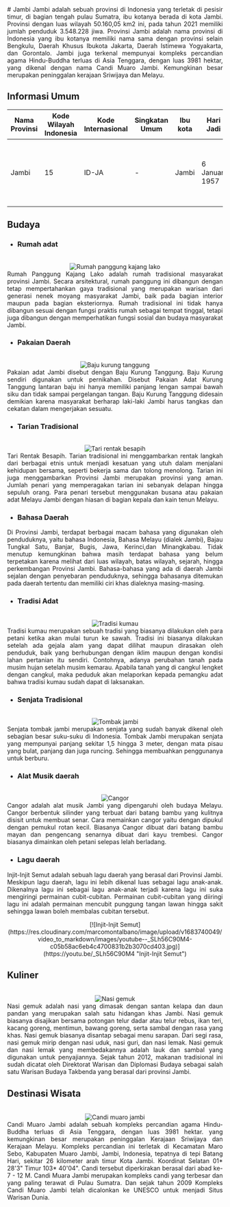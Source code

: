<div align="justify">
   # Jambi
   Jambi adalah sebuah provinsi di Indonesia yang terletak di pesisir timur, di bagian tengah pulau Sumatra, ibu kotanya berada di kota Jambi. Provinsi dengan luas wilayah 50.160,05 km2 ini, pada tahun 2021 memiliki jumlah penduduk 3.548.228 jiwa. Provinsi Jambi adalah nama provinsi di Indonesia yang ibu kotanya memiliki nama sama dengan provinsi selain Bengkulu, Daerah Khusus Ibukota Jakarta, Daerah Istimewa Yogyakarta, dan Gorontalo. Jambi juga terkenal mempunyai kompleks percandian agama Hindu-Buddha terluas di Asia Tenggara, dengan luas 3981 hektar, yang dikenal dengan nama Candi Muaro Jambi. Kemungkinan besar merupakan peninggalan kerajaan Sriwijaya dan Melayu. 

   ## Informasi Umum
   | Nama Provinsi | Kode Wilayah Indonesia | Kode Internasional | Singkatan Umum | Ibu kota | Hari Jadi      | Lambang                                                                                                                                              |
   |---------------|------------------------|--------------------|----------------|----------|----------------|------------------------------------------------------------------------------------------------------------------------------------------------------|
   | 	Jambi        | 15                     | ID-JA              | -              | Jambi    | 6 Januari 1957 | <div align="center"><img alt="Lambang jambi" width="150" src="https://upload.wikimedia.org/wikipedia/commons/f/f2/Coat_of_arms_of_Jambi.svg"/></div> |

   ## Budaya

   - ### Rumah adat
   <br/>
   <div align="center"><img alt="Rumah panggung kajang lako" src="https://upload.wikimedia.org/wikipedia/commons/0/0e/Kajang_Leko_Rumah_adat_Jambi.jpg"/></div>
   Rumah Panggung Kajang Lako adalah rumah tradisional masyarakat provinsi Jambi. Secara arsitektural, rumah panggung ini dibangun dengan tetap mempertahankan gaya tradisional yang merupakan warisan dari generasi nenek moyang masyarakat Jambi, baik pada bagian interior maupun pada bagian eksteriornya. Rumah tradisional ini tidak hanya dibangun sesuai dengan fungsi praktis rumah sebagai tempat tinggal, tetapi juga dibangun dengan memperhatikan fungsi sosial dan budaya masyarakat Jambi.
   
   - ### Pakaian Daerah
   <br/>
   <div align="center"><img alt="Baju kurung tanggung" src="https://asset.kompas.com/crops/lJvjR8c7OlfUp0IdaEJmcc2tEVU=/0x9:874x591/750x500/data/photo/2021/02/28/603b29d66f2ee.jpg"/></div>
   Pakaian adat Jambi disebut dengan Baju Kurung Tanggung. Baju Kurung sendiri digunakan untuk pernikahan. Disebut Pakaian Adat Kurung Tanggung lantaran baju ini hanya memiliki panjang lengan sampai bawah siku dan tidak sampai pergelangan tangan. Baju Kurung Tanggung didesain demikian karena masyarakat berharap laki-laki Jambi harus tangkas dan cekatan dalam mengerjakan sesuatu.
   
   - ### Tarian Tradisional
   <br/>
   <div align="center"><img alt="Tari rentak besapih" src="https://4.bp.blogspot.com/-R4SG4MoPHeM/VeKLEwyVhCI/AAAAAAAAACk/3jyoQdzbeZE/s1600/arts-96-38292.jpg"/></div>
   Tari Rentak Besapih. Tarian tradisional ini menggambarkan rentak langkah dari berbagai etnis untuk menjadi kesatuan yang utuh dalam menjalani kehidupan bersama, seperti bekerja sama dan tolong menolong. Tarian ini juga menggambarkan Provinsi Jambi merupakan provinsi yang aman. Jumlah penari yang memperagakan tarian ini sebanyak delapan hingga sepuluh orang. Para penari tersebut menggunakan busana atau pakaian adat Melayu Jambi dengan hiasan di bagian kepala dan kain tenun Melayu.

   - ### Bahasa Daerah
   Di Provinsi Jambi, terdapat berbagai macam bahasa yang digunakan oleh penduduknya, yaitu bahasa Indonesia, Bahasa Melayu (dialek Jambi), Bajau Tungkal Satu, Banjar, Bugis, Jawa, Kerinci,dan Minangkabau. Tidak menutup kemungkinan bahwa masih terdapat bahasa yang belum terpetakan karena melihat dari luas wilayah, batas wilayah, sejarah, hingga perkembangan Provinsi Jambi. Bahasa-bahasa yang ada di daerah Jambi sejalan dengan penyebaran penduduknya, sehingga bahasanya ditemukan pada daerah tertentu dan memiliki ciri khas dialeknya masing-masing.
   
   - ### Tradisi Adat
   <br/>
   <div align="center"><img alt="Tradisi kumau" src="https://seringjalan.com/wp-content/uploads/2021/05/Upacara-Kumau-1024x486.jpeg"/></div>
   Tradisi kumau merupakan sebuah tradisi yang biasanya dilakukan oleh para petani ketika akan mulai turun ke sawah. Tradisi ini biasanya dilakukan setelah ada gejala alam yang dapat dilihat maupun dirasakan oleh penduduk, baik yang berhubungan dengan iklim maupun dengan kondisi lahan pertanian itu sendiri. Contohnya, adanya perubahan tanah pada musim hujan setelah musim kemarau. Apabila tanah yang di cangkul lengket dengan cangkul, maka peduduk akan melaporkan kepada pemangku adat bahwa tradisi kumau sudah dapat di laksanakan.
   
   - ### Senjata Tradisional
   <br/>
   <div align="center"><img alt="Tombak jambi" src="https://i0.wp.com/genemil.com/wp-content/uploads/2023/01/Senjata-Tradisional-Tombak-Jambi.png?resize=650%2C488"/></div>
   Senjata tombak jambi merupakan senjata yang sudah banyak dikenal oleh sebagian besar suku-suku di Indonesia. Tombak Jambi merupakan senjata yang mempunyai panjang sekitar 1,5 hingga 3 meter, dengan mata pisau yang bulat, panjang dan juga runcing. Sehingga membuahkan penggunanya untuk berburu. 
   
   - ### Alat Musik daerah
   <br/>
   <div align="center"><img alt="Cangor" src="https://asset.kompas.com/crops/p8Qu7vXnXqAhta7JLeNilcbLHSc=/0x3:610x410/750x500/data/photo/2021/05/07/6094d17feb035.png"/></div>
   Cangor adalah alat musik Jambi yang dipengaruhi oleh budaya Melayu. Cangor berbentuk silinder yang terbuat dari batang bambu yang kulitnya disisit untuk membuat senar. Cara memainkan cangor yaitu dengan dipukul dengan pemukul rotan kecil. Biasanya Cangor dibuat dari batang bambu mayan dan pengencang senarnya dibuat dari kayu trembesi. Cangor biasanya dimainkan oleh petani selepas lelah berladang.
   
   - ### Lagu daerah
   Injit-Injit Semut adalah sebuah lagu daerah yang berasal dari Provinsi Jambi. Meskipun lagu daerah, lagu ini lebih dikenal luas sebagai lagu anak-anak. Dikenalnya lagu ini sebagai lagu anak-anak terjadi karena lagu ini suka mengiringi permainan cubit-cubitan. Permainan cubit-cubitan yang diiringi lagu ini adalah permainan mencubit punggung tangan lawan hingga sakit sehingga lawan boleh membalas cubitan tersebut.
   <br/>
   <div align="center">[![Injit-Injit Semut](https://res.cloudinary.com/marcomontalbano/image/upload/v1683740049/video_to_markdown/images/youtube--_SLh56C90M4-c05b58ac6eb4c4700831b2b3070cd403.jpg)](https://youtu.be/_SLh56C90M4 "Injit-Injit Semut")</div>
   
   ## Kuliner
   <br/>
   <div align="center"><img alt="Nasi gemuk" src="https://upload.wikimedia.org/wikipedia/commons/b/bd/Nasi_Gmk.jpg"/></div>
   Nasi gemuk adalah nasi yang dimasak dengan santan kelapa dan daun pandan yang merupakan salah satu hidangan khas Jambi. Nasi gemuk biasanya disajikan bersama potongan telur dadar atau telur rebus, ikan teri, kacang goreng, mentimun, bawang goreng, serta sambal dengan rasa yang khas. Nasi gemuk biasanya disantap sebagai menu sarapan. Dari segi rasa, nasi gemuk mirip dengan nasi uduk, nasi guri, dan nasi lemak. Nasi gemuk dan nasi lemak yang membedakannya adalah lauk dan sambal yang digunakan untuk penyajiannya. Sejak tahun 2012, makanan tradisional ini sudah dicatat oleh Direktorat Warisan dan Diplomasi Budaya sebagai salah satu Warisan Budaya Takbenda yang berasal dari provinsi Jambi.

   ## Destinasi Wisata
   <br/>
   <div align="center"><img alt="Candi muaro jambi" src="https://upload.wikimedia.org/wikipedia/commons/1/1a/Candi_Muaro_Jambi_dengan_langit_biru.jpg"/></div>
   Candi Muaro Jambi adalah sebuah kompleks percandian agama Hindu-Buddha terluas di Asia Tenggara, dengan luas 3981 hektar. yang kemungkinan besar merupakan peninggalan Kerajaan Sriwijaya dan Kerajaan Melayu. Kompleks percandian ini terletak di Kecamatan Maro Sebo, Kabupaten Muaro Jambi, Jambi, Indonesia, tepatnya di tepi Batang Hari, sekitar 26 kilometer arah timur Kota Jambi. Koordinat Selatan 01* 28'3" Timur 103* 40'04". Candi tersebut diperkirakan berasal dari abad ke- 7 - 12 M. Candi Muara Jambi merupakan kompleks candi yang terbesar dan yang paling terawat di Pulau Sumatra. Dan sejak tahun 2009 Kompleks Candi Muaro Jambi telah dicalonkan ke UNESCO untuk menjadi Situs Warisan Dunia.
</div>